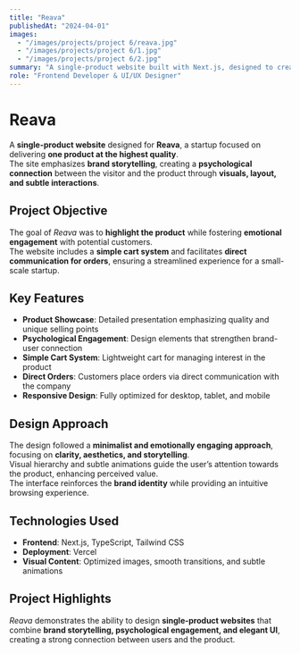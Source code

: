 ```yaml
---
title: "Reava"
publishedAt: "2024-04-01"
images:
  - "/images/projects/project 6/reava.jpg"
  - "/images/projects/project 6/1.jpg"
  - "/images/projects/project 6/2.jpg"
summary: "A single-product website built with Next.js, designed to create a psychological connection between the user and the brand, with a simple cart system and direct order communication."
role: "Frontend Developer & UI/UX Designer"
---
```


# Reava

A **single-product website** designed for **Reava**, a startup focused on delivering **one product at the highest quality**.  
The site emphasizes **brand storytelling**, creating a **psychological connection** between the visitor and the product through **visuals, layout, and subtle interactions**.

## Project Objective

The goal of *Reava* was to **highlight the product** while fostering **emotional engagement** with potential customers.  
The website includes a **simple cart system** and facilitates **direct communication for orders**, ensuring a streamlined experience for a small-scale startup.

## Key Features

- **Product Showcase**: Detailed presentation emphasizing quality and unique selling points  
- **Psychological Engagement**: Design elements that strengthen brand-user connection  
- **Simple Cart System**: Lightweight cart for managing interest in the product  
- **Direct Orders**: Customers place orders via direct communication with the company  
- **Responsive Design**: Fully optimized for desktop, tablet, and mobile  

## Design Approach

The design followed a **minimalist and emotionally engaging approach**, focusing on **clarity, aesthetics, and storytelling**.  
Visual hierarchy and subtle animations guide the user’s attention towards the product, enhancing perceived value.  
The interface reinforces the **brand identity** while providing an intuitive browsing experience.

## Technologies Used

- **Frontend**: Next.js, TypeScript, Tailwind CSS  
- **Deployment**: Vercel  
- **Visual Content**: Optimized images, smooth transitions, and subtle animations  

## Project Highlights

*Reava* demonstrates the ability to design **single-product websites** that combine **brand storytelling, psychological engagement, and elegant UI**, creating a strong connection between users and the product.
